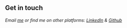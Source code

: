 ## Get in touch

###### Email [me](mailto:chaolai.1082@gmail.com) or find me on other platforms: [LinkedIn](https://www.linkedin.com/chao-lai-2900) & [Github](https://github.com/chao-lai)